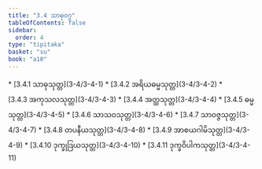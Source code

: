 ```yaml
---
title: "3.4 သာဓုဝဂ္ဂ"
tableOfContents: false
sidebar:
  order: 4
type: "tipitaka"
basket: "su"
book: "a10"
---
```



<DynamicBreadcrumb />



<TableOfContents book="a10" section="3.4">
* [3.4.1 သာဓုသုတ္တ](3-4/3-4-1)
* [3.4.2 အရိယဓမ္မသုတ္တ](3-4/3-4-2)
* [3.4.3 အကုသလသုတ္တ](3-4/3-4-3)
* [3.4.4 အတ္ထသုတ္တ](3-4/3-4-4)
* [3.4.5 ဓမ္မသုတ္တ](3-4/3-4-5)
* [3.4.6 သာသဝသုတ္တ](3-4/3-4-6)
* [3.4.7 သာဝဇ္ဇသုတ္တ](3-4/3-4-7)
* [3.4.8 တပနီယသုတ္တ](3-4/3-4-8)
* [3.4.9 အာစယဂါမိသုတ္တ](3-4/3-4-9)
* [3.4.10 ဒုက္ခုဒြယသုတ္တ](3-4/3-4-10)
* [3.4.11 ဒုက္ခဝိပါကသုတ္တ](3-4/3-4-11)
</TableOfContents>